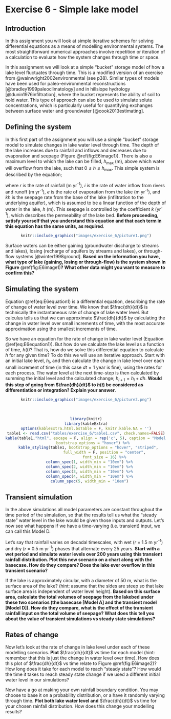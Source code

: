 # Exercise 6 - Simple lake model {#E6_1 .unnumbered}

## Introduction {#E6_2 .unnumbered}

In this assignment you will look at simple iterative schemes for solving differential equations as a means of modelling environmental systems. The most straightforward numerical approaches involve repetition or iteration of a calculation to evaluate how the system changes through time or space.

In this assignment we will look at a simple "bucket" storage model of how a lake level fluctuates through time. This is a modified version of an exercise from @wainwright2002environmental (see p38). Similar types of models have been used for paleo-environmental reconstructions [@bradley1999paleoclimatology] and in hillslope hydrology [@dunin1976infiltration], where the bucket represents the ability of soil to hold water. This type of approach can also be used to simulate solute concentrations, which is particularly useful for quantifying exchanges between surface water and groundwater [@cook2013estimating].

## Defining the system {#E6_3 .unnumbered}

In this first part of the assignment you will use a simple "bucket" storage model to simulate changes in lake water level through time. The depth of the lake increases due to rainfall and inflows and decreases due to evaporation and seepage (Figure \@ref(fig:E6image1)). There is also a maximum level to which the lake can be filled, $h_{\text{max}}$ (m), above which water will overflow from the lake, such that $0\le h\le h_{\text{max}}$. This simple system is described by the equation;

```{=tex}
\begin{equation}
\frac{dh}{dt}= r+i-e-kh
(\#eq:E6equation1)
\end{equation}
```
where $r$ is the rate of rainfall (m yr^-1^), $i$ is the rate of water inflow from rivers and runoff (m yr^-1^), $e$ is the rate of evaporation from the lake (m yr^-1^), and $kh$ is the seepage rate from the base of the lake (infiltration to the underlying aquifer), which is assumed to be a linear function of the depth of water in the lake, $h$ (m). This seepage is controlled by the coefficient $k$ (yr^-1^), which describes the permeability of the lake bed. **Before proceeding, satisfy yourself that you understand this equation and that each term in this equation has the same units, as required**.

<center>

```r
knitr::include_graphics("images/exercise_6/picture1.png")
```

</center>

Surface waters can be either gaining (groundwater discharge to streams and lakes), losing (recharge of aquifers by streams and lakes), or through-flow systems [@winter1998ground]. **Based on the information you have, what type of lake (gaining, losing or through-flow) is the system shown in Figure** \@ref(fig:E6image1)**? What other data might you want to measure to confirm this?**

## Simulating the system {#E6_4 .unnumbered}

Equation \@ref(eq:E6equation1) is a differential equation, describing the rate of change of water level over time. We know that $\frac{dh}{dt}$ is technically the instantaneous rate of change of lake water level. But calculus tells us that we can approximate $\frac{dh}{dt}$ by calculating the change in water level over small increments of time, with the most accurate approximation using the smallest increments of time.

So we have an equation for the rate of change in lake water level (Equation \@ref(eq:E6equation1)). But how do we calculate the lake level as a function of time, $h(t)$? That is, how do we solve this differential equation to calculate $h$ for any given time? To do this we will use an iterative approach. Start with an initial lake level, $h_{i}$, and then calculate the change in lake level over each small increment of time (in this case $dt = 1$ year is fine), using the rates for each process. The water level at the next time-step is then calculated by summing the initial level and the calculated change; $h_{i+1} = h_{i} + dh$. **Would this step of going from $\frac{dh}{dt}$ to $h(t)$ be considered as differentiation or integration? Explain your answer**.

<center>

```r
knitr::include_graphics("images/exercise_6/picture2.png")
```

</center>

<br>

<center>

```r
library(knitr)
library(kableExtra)
options(kableExtra.html.bsTable = F, knitr.kable.NA = '')
table1 <- read.csv("tables/exercise_6/table1.csv", check.names=FALSE)
kable(table1,"html", escape = F, align = rep('c', 5), caption = "Model parameters for lake level simulations shown in Figure 2.",
      bootstrap_options = "hover") %>%
  kable_styling(table1, bootstrap_options = "hover", "striped",
                full_width = F, position = "center",
                font_size = 16) %>%
   column_spec(1, width_min = "10em") %>%
   column_spec(2, width_min = "10em") %>%
   column_spec(3, width_min = "10em") %>%
   column_spec(4, width_min = "10em") %>%
   column_spec(5, width_min = "10em")
```

</center>

## Transient simulation {#E6_5 .unnumbered}

In the above simulations all model parameters are constant throughout the time period of the simulation, so that the results tell us what the "steady state" water level in the lake would be given those inputs and outputs. Let's now see what happens if we have a time-varying (i.e. transient) input, we can call this Model D.

Let's say that rainfall varies on decadal timescales, with wet ($r$ = 1.5 m yr^-1^) and dry ($r$ = 0.5 m yr^-1^) phases that alternate every 25 years. **Start with a wet period and simulate water levels over 200 years using this transient rainfall distribution. Plot this new scenario on a chart along with the basecase. How do they compare? Does the lake ever overflow in this transient scenario?**

If the lake is approximately circular, with a diameter of 50 m, what is the surface area of the lake? (hint: assume that the sides are steep so that lake surface area is independent of water level height). **Based on this surface area, calculate the total volumes of seepage from the lakebed under these two scenarios (the basecase [Model A] and the transient model [Model D]). How do they compare, what is the effect of the transient rainfall input on the total volume of seepage? What does this tell you about the value of transient simulations vs steady state simulations?**

## Rates of change {#E6_6 .unnumbered}

Now let's look at the rate of change in lake level under each of these modelling scenarios. **Plot** $\frac{dh}{dt}$ vs time for each model (hint: remember that this is just the change in water level over time). How does this plot of $\frac{dh}{dt}$ vs time relate to Figure \@ref(fig:E6image2)? How long does it take for each model to reach "steady state"? How would the time it takes to reach steady state change if we used a different initial water level in our simulations?

Now have a go at making your own rainfall boundary condition. You may choose to base it on a probability distribution, or a have it randomly varying through time. **Plot both lake water level and** $\frac{dh}{dt}$ vs time for your chosen rainfall distribution. How does this change your modelling results?
